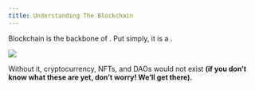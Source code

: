 ```yaml
---
title: Understanding The Blockchain
---
```



Blockchain is the backbone of <Nutshell children="Web3" glossaryEntry="content/glossary/web3.mdx" />. Put simply, it is a <Nutshell glossaryEntry="content/glossary/CH1-Database.mdx" children="database" />.

![](/assets/database-example.jpg)

Without it, cryptocurrency, NFTs, and DAOs would not exist **(if you don’t know what these are yet, don’t worry! We’ll get there).**
